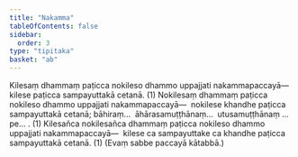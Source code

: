 ```yaml
---
title: "Nakamma"
tableOfContents: false
sidebar:
  order: 3
type: "tipitaka"
basket: "ab"
---
```



<DynamicBreadcrumb />

<Division number="8">

<Paragraph number="3829">
Kilesaṃ dhammaṃ paṭicca nokileso dhammo uppajjati nakammapaccayā—  kilese paṭicca sampayuttakā cetanā. (1)
</Paragraph>

<Paragraph number="3830">
Nokilesaṃ dhammaṃ paṭicca nokileso dhammo uppajjati nakammapaccayā—  nokilese khandhe paṭicca sampayuttakā cetanā; bāhiraṃ…  āhārasamuṭṭhānaṃ…  utusamuṭṭhānaṃ …pe… . (1)
</Paragraph>

<Paragraph number="3831">
Kilesañca nokilesañca dhammaṃ paṭicca nokileso dhammo uppajjati nakammapaccayā—  kilese ca sampayuttake ca khandhe paṭicca sampayuttakā cetanā. (1) (Evaṃ sabbe paccayā kātabbā.)
</Paragraph>
</Division>
